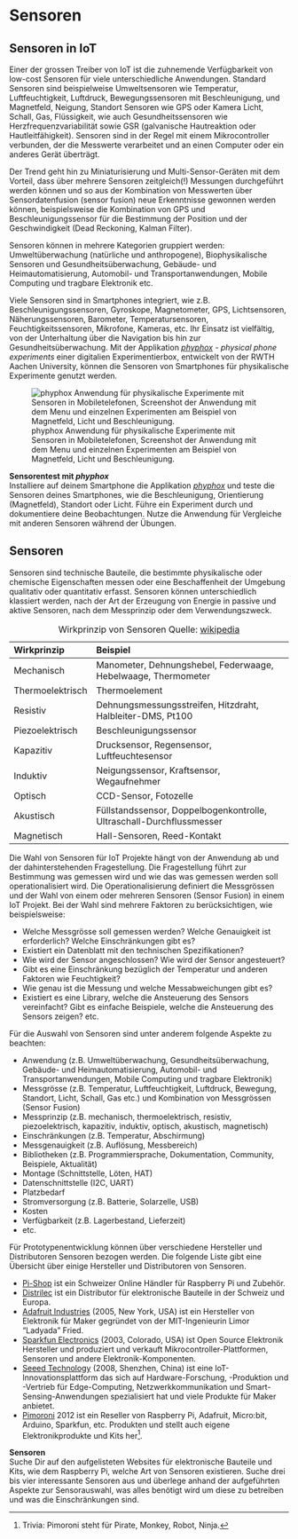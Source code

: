 # Sensoren


## Sensoren in IoT
Einer der grossen Treiber von IoT ist die zuhnemende Verfügbarkeit von low-cost Sensoren für viele unterschiedliche Anwendungen. Standard Sensoren sind beispielweise Umweltsensoren wie Temperatur, Luftfeuchtigkeit, Luftdruck, Bewegungssensoren mit Beschleunigung, und Magnetfeld, Neigung, Standort Sensoren wie GPS oder Kamera Licht, Schall, Gas, Flüssigkeit, wie auch Gesundheitssensoren wie Herzfrequenzvariabilität sowie GSR (galvanische Hautreaktion oder Hautleitfähigkeit). Sensoren sind in der Regel mit einem Mikrocontroller verbunden, der die Messwerte verarbeitet und an einen Computer oder ein anderes Gerät überträgt.

Der Trend geht hin zu Miniaturisierung und Multi-Sensor-Geräten mit dem Vorteil, dass über mehrere Sensoren zeitgleich(!) Messungen durchgeführt werden können und so aus der Kombination von Messwerten über Sensordatenfusion (sensor fusion)\index{Sensor Fusion} neue Erkenntnisse gewonnen werden können, beispielsweise die Kombination von GPS und Beschleunigungssensor für die Bestimmung der Position und der Geschwindigkeit (Dead Reckoning, Kalman Filter).

Sensoren können in mehrere Kategorien gruppiert werden: Umweltüberwachung (natürliche und anthropogene), Biophysikalische Sensoren und Gesundheitsüberwachung, Gebäude- und Heimautomatisierung, Automobil- und Transportanwendungen, Mobile Computing und tragbare Elektronik etc.

Viele Sensoren sind in Smartphones integriert, wie z.B. Beschleunigungssensoren, Gyroskope, Magnetometer, GPS, Lichtsensoren, Näherungssensoren, Barometer, Temperatursensoren, Feuchtigkeitssensoren, Mikrofone, Kameras, etc. Ihr Einsatz ist vielfältig, von der Unterhaltung über die Navigation bis hin zur Gesundheitsüberwachung. Mit der Applikation *[phyphox](https://phyphox.org)\index{phyphox} - physical phone experiments* einer digitalien Experimentierbox, entwickelt von der RWTH Aachen University, können die Sensoren von Smartphones für physikalische Experimente genutzt werden.

![phyphox Anwendung für physikalische Experimente mit Sensoren in Mobiletelefonen, Screenshot der Anwendung mit dem Menu und einzelnen Experimenten am Beispiel von Magnetfeld, Licht und Beschleunigung.](images/phyphox.png)

::: exercise
**Sensorentest mit *phyphox***\
Installiere auf deinem Smartphone die Applikation *[phyphox](https://phyphox.org)* und teste die Sensoren deines Smartphones, wie die Beschleunigung, Orientierung (Magnetfeld), Standort oder Licht. Führe ein Experiment durch und dokumentiere deine Beobachtungen. Nutze die Anwendung für Vergleiche mit anderen Sensoren während der Übungen.
:::

## Sensoren

Sensoren\index{Sensoren} sind technische Bauteile, die bestimmte physikalische oder chemische Eigenschaften messen oder eine Beschaffenheit der Umgebung qualitativ oder quantitativ erfasst. 
Sensoren können unterschiedlich klassiert werden, nach der Art der Erzeugung von Energie in passive und aktive Sensoren, nach dem Messprinzip oder dem Verwendungszweck.

| Wirkprinzip      | Beispiel                                                     |
| :--------------- | :----------------------------------------------------------- |
| Mechanisch       | Manometer, Dehnungshebel, Federwaage, Hebelwaage, Thermometer |
| Thermoelektrisch | Thermoelement                                                |
| Resistiv         | Dehnungsmessungsstreifen, Hitzdraht, Halbleiter-DMS, Pt100   |
| Piezoelektrisch  | Beschleunigungssensor                                        |
| Kapazitiv        | Drucksensor, Regensensor, Luftfeuchtesensor                  |
| Induktiv         | Neigungssensor, Kraftsensor, Wegaufnehmer                    |
| Optisch          | CCD-Sensor, Fotozelle                                        |
| Akustisch        | Füllstandssensor, Doppelbogenkontrolle, Ultraschall-Durchflussmesser |
| Magnetisch       | Hall-Sensoren, Reed-Kontakt                                  |

Table: Wirkprinzip von Sensoren Quelle: [wikipedia](https://de.wikipedia.org/wiki/Sensor)

Die Wahl von Sensoren für IoT Projekte hängt von der Anwendung ab und der dahinterstehenden Fragestellung. Die Fragestellung führt zur Bestimmung was gemessen wird und wie das was gemessen werden soll operationalisiert wird. Die Operationalisierung definiert die Messgrössen und der Wahl von einem oder mehreren Sensoren (Sensor Fusion) in einem IoT Projekt. Bei der Wahl sind mehrere Faktoren zu berücksichtigen, wie beispielsweise: 

- Welche Messgrösse soll gemessen werden? Welche Genauigkeit ist erforderlich? Welche Einschränkungen gibt es? 
- Existiert ein Datenblatt mit den technischen Spezifikationen?  
- Wie wird der Sensor angeschlossen? Wie wird der Sensor angesteuert?  
- Gibt es eine Einschränkung bezüglich der Temperatur und anderen Faktoren wie Feuchtigkeit? 
- Wie genau ist die Messung und welche Messabweichungen gibt es?
- Existiert es eine Library, welche die Ansteuerung des Sensors vereinfacht? Gibt es einfache Beispiele, welche die Ansteuerung des Sensors zeigen? etc.

Für die Auswahl von Sensoren sind unter anderem folgende Aspekte zu beachten:

- Anwendung (z.B. Umweltüberwachung, Gesundheitsüberwachung, Gebäude- und Heimautomatisierung, Automobil- und Transportanwendungen, Mobile Computing und tragbare Elektronik)
- Messgrösse (z.B. Temperatur, Luftfeuchtigkeit, Luftdruck, Bewegung, Standort, Licht, Schall, Gas etc.) und Kombination von Messgrössen (Sensor Fusion) 
- Messprinzip (z.B. mechanisch, thermoelektrisch, resistiv, piezoelektrisch, kapazitiv, induktiv, optisch, akustisch, magnetisch)
- Einschränkungen (z.B. Temperatur, Abschirmung)
- Messgenauigkeit (z.B. Auflösung, Messbereich)
- Bibliotheken (z.B. Programmiersprache, Dokumentation, Community, Beispiele, Aktualität)
- Montage (Schnittstelle, Löten, HAT)
- Datenschnittstelle (I2C, UART)
- Platzbedarf 
- Stromversorgung (z.B. Batterie, Solarzelle, USB)
- Kosten
- Verfügbarkeit (z.B. Lagerbestand, Lieferzeit)
- etc.

Für Prototypenentwicklung können über verschiedene Hersteller und Distributoren Sensoren bezogen werden. Die folgende Liste gibt eine Übersicht über einige Hersteller und Distributoren von Sensoren.

- [Pi-Shop](https://www.pi-shop.ch) ist ein Schweizer Online Händler für Raspberry Pi und Zubehör.
- [Distrilec](https://www.distrelec.ch) ist ein Distributor für elektronische Bauteile in der Schweiz und Europa.
- [Adafruit Industries](https://www.adafruit.com) (2005, New York, USA) ist ein Hersteller von Elektronik für Maker gegründet von der MIT-Ingenieurin Limor "Ladyada" Fried.
- [Sparkfun Electronics](https://www.sparkfun.com) (2003, Colorado, USA) ist Open Source Elektronik Hersteller und produziert und verkauft Mikrocontroller-Plattformen, Sensoren und andere Elektronik-Komponenten.
- [Seeed Technology](https://www.seeedstudio.com)  (2008, Shenzhen, China) ist eine IoT-Innovationsplattform das sich auf Hardware-Forschung, -Produktion und -Vertrieb für Edge-Computing, Netzwerkkommunikation und Smart-Sensing-Anwendungen spezialisiert hat und viele Produkte für Maker anbietet. 
- [Pimoroni](https://shop.pimoroni.com) 2012 ist ein Reseller von Raspberry Pi, Adafruit, Micro:bit, Arduino, Sparkfun, etc. Produkten und stellt auch eigene Elektronikprodukte und Kits her^[Trivia: Pimoroni steht für Pirate, Monkey, Robot, Ninja.]. 


::: exercise
**Sensoren**\
Suche Dir auf den aufgelisteten Websites für elektronische Bauteile und Kits, wie dem Raspberry Pi, welche Art von Sensoren existieren. Suche drei bis vier interessante Sensoren aus und überlege anhand der aufgeführten Aspekte zur Sensorauswahl, was alles benötigt wird um diese zu betreiben und was die Einschränkungen sind.
:::